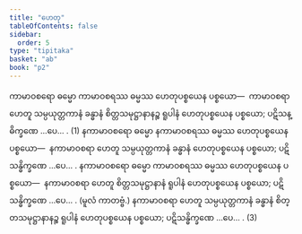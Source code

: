 ```yaml
---
title: "ဟေတု"
tableOfContents: false
sidebar:
  order: 5
type: "tipitaka"
basket: "ab"
book: "p2"
---
```



<DynamicBreadcrumb />

<Division number="206" book="p2" e="ch" v="38" p="447">

<Paragraph number="4547" book="p2">
ကာမာဝစရော ဓမ္မော ကာမာဝစရဿ ဓမ္မဿ ဟေတုပစ္စယေန ပစ္စယော—  ကာမာဝစရာ ဟေတူ သမ္ပယုတ္တကာနံ ခန္ဓာနံ စိတ္တသမုဋ္ဌာနာနဉ္စ ရူပါနံ ဟေတုပစ္စယေန ပစ္စယော; ပဋိသန္ဓိက္ခဏေ …ပေ… . (1)
</Paragraph>

<Paragraph number="4548" book="p2">
နကာမာဝစရော ဓမ္မော နကာမာဝစရဿ ဓမ္မဿ ဟေတုပစ္စယေန ပစ္စယော—  နကာမာဝစရာ ဟေတူ သမ္ပယုတ္တကာနံ ခန္ဓာနံ ဟေတုပစ္စယေန ပစ္စယော; ပဋိသန္ဓိက္ခဏေ …ပေ… . နကာမာဝစရော ဓမ္မော ကာမာဝစရဿ ဓမ္မဿ ဟေတုပစ္စယေန ပစ္စယော—  နကာမာဝစရာ ဟေတူ စိတ္တသမုဋ္ဌာနာနံ ရူပါနံ ဟေတုပစ္စယေန ပစ္စယော; ပဋိသန္ဓိက္ခဏေ …ပေ… . (မူလံ ကာတဗ္ဗံ.) နကာမာဝစရာ ဟေတူ သမ္ပယုတ္တကာနံ ခန္ဓာနံ စိတ္တသမုဋ္ဌာနာနဉ္စ ရူပါနံ ဟေတုပစ္စယေန ပစ္စယော; ပဋိသန္ဓိက္ခဏေ …ပေ… . (3)
</Paragraph>
</Division>